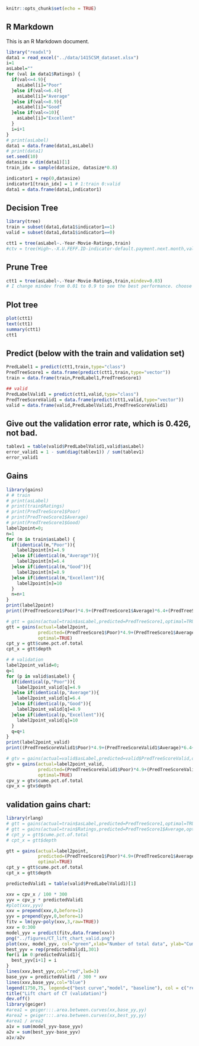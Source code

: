
```r
knitr::opts_chunk$set(echo = TRUE)
```

## R Markdown

This is an R Markdown document. 

```r
library("readxl")
data1 = read_excel("../data/1415CSM_dataset.xlsx")
i=1
asLabel=""
for (val in data1$Ratings) {
  if(val<=4.9){
    asLabel[i]="Poor"
  }else if(val<=6.4){
    asLabel[i]="Average"
  }else if(val<=8.9){
    asLabel[i]="Good"
  }else if(val<=10){
    asLabel[i]="Excellent"
  }
  i=i+1
}
# print(asLabel)
data1 = data.frame(data1,asLabel)
# print(data1)
set.seed(10)
datasize = dim(data1)[1]
train_idx = sample(datasize, datasize*0.8)

indicator1 = rep(0,datasize)
indicator1[train_idx] = 1 # 1:train 0:valid
data1 = data.frame(data1,indicator1)
```

## Decision Tree
```r
library(tree)
train = subset(data1,data1$indicator1==1)
valid = subset(data1,data1$indicator1==0)

ctt1 = tree(asLabel~.-Year-Movie-Ratings,train)
#ctv = tree(High~.-X.U.FEFF.ID-indicator-default.payment.next.month,valid)

```

## Prune Tree
```r
ctt1 = tree(asLabel~.-Year-Movie-Ratings,train,mindev=0.03)
# I change mindev from 0.01 to 0.9 to see the best performance. choose 0.03
```

## Plot tree
```r
plot(ctt1)
text(ctt1)
summary(ctt1)
ctt1
```
## Predict (below with the train and validation set)
```r
PredLabel1 = predict(ctt1,train,type="class")
PredTreeScore1 = data.frame(predict(ctt1,train,type="vector"))
train = data.frame(train,PredLabel1,PredTreeScore1)

## valid
PredLabelValid1 = predict(ctt1,valid,type="class")
PredTreeScoreValid1 = data.frame(predict(ctt1,valid,type="vector"))
valid = data.frame(valid,PredLabelValid1,PredTreeScoreValid1)
```

## Give out the validation error rate, which is 0.426, not bad.
```r
tablev1 = table(valid$PredLabelValid1,valid$asLabel)
error_valid1 = 1 - sum(diag(tablev1)) / sum(tablev1)
error_valid1
```
## Gains
```r
library(gains)
# # train
# print(asLabel)
# print(train$Ratings)
# print(PredTreeScore1$Poor)
# print(PredTreeScore1$Average)
# print(PredTreeScore1$Good)
label2point=0;
n=1
for (m in train$asLabel) {
  if(identical(m,"Poor")){
    label2point[n]=4.9
  }else if(identical(m,"Average")){
    label2point[n]=6.4
  }else if(identical(m,"Good")){
    label2point[n]=8.9
  }else if(identical(m,"Excellent")){
    label2point[n]=10
  }
  n=n+1
}
print(label2point)
print((PredTreeScore1$Poor)*4.9+(PredTreeScore1$Average)*6.4+(PredTreeScore1$Good)*8.9)

# gtt = gains(actual=train$asLabel,predicted=PredTreeScore1,optimal=TRUE)
gtt = gains(actual=label2point,
            predicted=(PredTreeScore1$Poor)*4.9+(PredTreeScore1$Average)*6.4+(PredTreeScore1$Good)*8.9,
            optimal=TRUE)
cpt_y = gtt$cume.pct.of.total
cpt_x = gtt$depth

# # validation
label2point_valid=0;
q=1
for (p in valid$asLabel) {
  if(identical(p,"Poor")){
    label2point_valid[q]=4.9
  }else if(identical(p,"Average")){
    label2point_valid[q]=6.4
  }else if(identical(p,"Good")){
    label2point_valid[q]=8.9
  }else if(identical(p,"Excellent")){
    label2point_valid[q]=10
  }
  q=q+1
}
print(label2point_valid)
print((PredTreeScoreValid1$Poor)*4.9+(PredTreeScoreValid1$Average)*6.4+(PredTreeScoreValid1$Good)*8.9)

# gtv = gains(actual=valid$asLabel,predicted=valid$PredTreeScoreValid,optimal=TRUE)
gtv = gains(actual=label2point_valid,
            predicted=(PredTreeScoreValid1$Poor)*4.9+(PredTreeScoreValid1$Average)*6.4+(PredTreeScoreValid1$Good)*8.9,
            optimal=TRUE)
cpv_y = gtv$cume.pct.of.total
cpv_x = gtv$depth
```

## validation gains chart:
```r
library(rlang)
# gtt = gains(actual=train$asLabel,predicted=PredTreeScore1,optimal=TRUE)
# gtt = gains(actual=train$Ratings,predicted=PredTreeScore1$Average,optimal=TRUE)
# cpt_y = gtt$cume.pct.of.total
# cpt_x = gtt$depth

gtt = gains(actual=label2point,
            predicted=(PredTreeScore1$Poor)*4.9+(PredTreeScore1$Average)*6.4+(PredTreeScore1$Good)*8.9,
            optimal=TRUE)
cpt_y = gtt$cume.pct.of.total
cpt_x = gtt$depth

predictedValid1 = table(valid$PredLabelValid1)[1]

xxv = cpv_x / 100 * 300
yyv = cpv_y * predictedValid1
#plot(xxv,yyv)
xxv = prepend(xxv,0,before=1)
yyv = prepend(yyv,0,before=1)
fitv = lm(yyv~poly(xxv,3,raw=TRUE))
xxv = 0:300
model_yyv = predict(fitv,data.frame(xxv))
png("../figures/CT_lift_chart_valid.png")
plot(xxv, model_yyv, col="green",xlab="Number of total data", ylab="Cumulative number of target data")
best_yyv = rep(predictedValid1,301)
for(i in 0:predictedValid1){
  best_yyv[i+1] = i
}
lines(xxv,best_yyv,col="red",lwd=3)
base_yyv = predictedValid1 / 300 * xxv
lines(xxv,base_yyv,col="blue")
legend(1750,75, legend=c("best curve","model", "baseline"), col = c("red","green","blue"), lwd=c(1,1,1),cex=1)
title("Lift chart of CT (validation)")
dev.off()
library(geiger)
#area1 = geiger:::.area.between.curves(xx,base_yy,yy)
#area2 = geiger:::.area.between.curves(xx,best_yy,yy)
#area1 / area2
a1v = sum(model_yyv-base_yyv)
a2v = sum(best_yyv-base_yyv)
a1v/a2v
```





